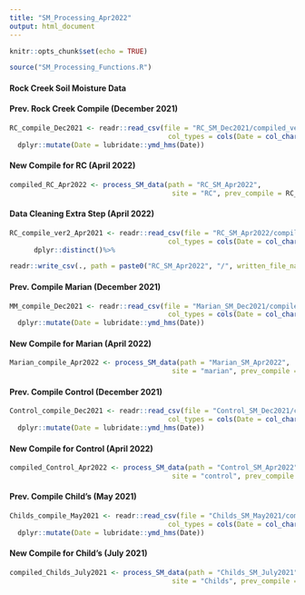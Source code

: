 ```yaml
---
title: "SM_Processing_Apr2022"
output: html_document
---
```


```r
knitr::opts_chunk$set(echo = TRUE)
```

```r

source("SM_Processing_Functions.R")

```

#### Rock Creek Soil Moisture Data

#### Prev. Rock Creek Compile (December 2021)

```r

RC_compile_Dec2021 <- readr::read_csv(file = "RC_SM_Dec2021/compiled_ver2_RC_Dec2021.csv", 
                                       col_types = cols(Date = col_character(), .default = col_double())) %>% 
  dplyr::mutate(Date = lubridate::ymd_hms(Date))

```

#### New Compile for RC (April 2022)

```r

compiled_RC_Apr2022 <- process_SM_data(path = "RC_SM_Apr2022", 
                                        site = "RC", prev_compile = RC_compile_Dec2021, written_file_name = "compiled_RC_Apr2022.csv")
```
#### Data Cleaning Extra Step (April 2022)

```r

RC_compile_ver2_Apr2021 <- readr::read_csv(file = "RC_SM_Apr2022/compiled_RC_Apr2022.csv", 
                                       col_types = cols(Date = col_character(), .default = col_double()))%>%
      dplyr::distinct()%>%

readr::write_csv(., path = paste0("RC_SM_Apr2022", "/", written_file_name = "compiled_ver2_RC_Apr2022.csv"))
```

#### Prev. Compile Marian (December 2021)

```r
MM_compile_Dec2021 <- readr::read_csv(file = "Marian_SM_Dec2021/compiled_Marian_Dec2021.csv", 
                                       col_types = cols(Date = col_character(), .default = col_double())) %>% 
  dplyr::mutate(Date = lubridate::ymd_hms(Date))
```

#### New Compile for Marian (April 2022)

```r
Marian_compile_Apr2022 <- process_SM_data(path = "Marian_SM_Apr2022", 
                                        site = "marian", prev_compile = MM_compile_Dec2021, written_file_name = "Marian_compile_Apr2022.csv")
```


#### Prev. Compile Control (December 2021)

```r
Control_compile_Dec2021 <- readr::read_csv(file = "Control_SM_Dec2021/compiled_Control_Dec2021.csv", 
                                       col_types = cols(Date = col_character(), .default = col_double())) %>% 
  dplyr::mutate(Date = lubridate::ymd_hms(Date))
```

#### New Compile for Control (April 2022)

```r
compiled_Control_Apr2022 <- process_SM_data(path = "Control_SM_Apr2022", 
                                        site = "control", prev_compile = Control_compile_Dec2021, written_file_name = "compiled_Control_Apr2022.csv")
```

#### Prev. Compile Child's (May 2021)

```r
Childs_compile_May2021 <- readr::read_csv(file = "Childs_SM_May2021/compiled_Childs_May2021.csv", 
                                       col_types = cols(Date = col_character(), .default = col_double())) %>% 
  dplyr::mutate(Date = lubridate::ymd_hms(Date))
```

#### New Compile for Child's (July 2021)

```r
compiled_Childs_July2021 <- process_SM_data(path = "Childs_SM_July2021", 
                                        site = "Childs", prev_compile = Childs_compile_May2021, written_file_name = "compiled_Childs_July2021.csv")
```
